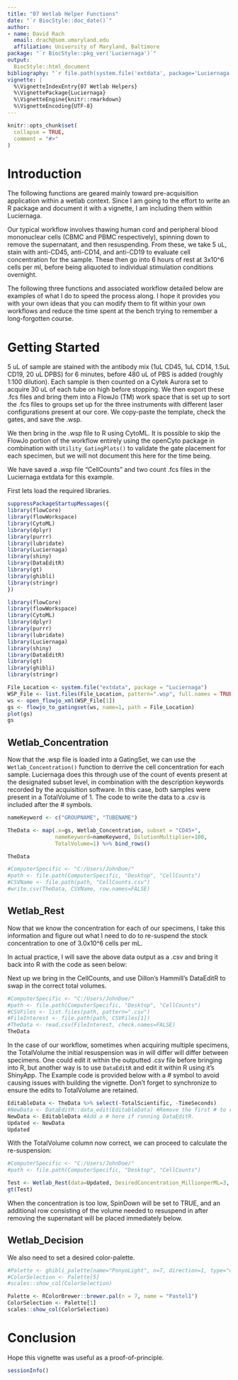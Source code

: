 ```yaml
---
title: "07 Wetlab Helper Functions"
date: "`r BiocStyle::doc_date()`"
author:
- name: David Rach
  email: drach@som.umaryland.edu
  affiliation: University of Maryland, Baltimore
package: "`r BiocStyle::pkg_ver('Luciernaga')`"
output:
  BiocStyle::html_document
bibliography: "`r file.path(system.file('extdata', package='Luciernaga'), 'refs.bib')`"
vignette: |
  %\VignetteIndexEntry{07 Wetlab Helpers}
  %\VignettePackage{Luciernaga}
  %\VignetteEngine{knitr::rmarkdown}
  %\VignetteEncoding{UTF-8}
---
```


```r
knitr::opts_chunk$set(
  collapse = TRUE,
  comment = "#>"
)
```

# Introduction

The following functions are geared mainly toward pre-acquisition application within a wetlab context. Since I am going to the effort to write an R package and document it with a vignette, I am including them within Luciernaga. 

Our typical workflow involves thawing human cord and peripheral blood mononuclear cells (CBMC and PBMC respectively), spinning down to remove the supernatant, and then resuspending. From these, we take 5 uL, stain with anti-CD45, anti-CD14, and anti-CD19 to evaluate cell concentration for the sample. These then go into 6 hours of rest at 3x10^6 cells per ml, before being aliquoted to individual stimulation conditions overnight. 

The following three functions and associated workflow detailed below are examples of what I do to speed the process along. I hope it provides you with your own ideas that you can modify them to fit within your own workflows and reduce the time spent at the bench trying to remember a long-forgotten course. 

# Getting Started

5 uL of sample are stained with the antibody mix (1uL CD45, 1uL CD14, 1.5uL CD19, 20 uL DPBS) for 6 minutes, before 480 uL of PBS is added (roughly 1:100 dilution). Each sample is then counted on a Cytek Aurora set to acquire 30 uL of each tube on high before stopping. We then export these .fcs files and bring them into a FlowJo (TM) work space that is set up to sort the .fcs files to groups set up for the three instruments with different laser configurations present at our core. We copy-paste the template, check the gates, and save the .wsp. 

We then bring in the .wsp file to R using CytoML. It is possible to skip the FlowJo portion of the workflow entirely using the openCyto package in combination with `Utility_GatingPlots()` to validate the gate placement for each specimen, but we will not document this here for the time being. 

We have saved a .wsp file "CellCounts" and two count .fcs files in the Luciernaga extdata for this example.

First lets load the required libraries. 

```r
suppressPackageStartupMessages({
library(flowCore)
library(flowWorkspace)
library(CytoML)
library(dplyr)
library(purrr)
library(lubridate)
library(Luciernaga)
library(shiny)
library(DataEditR)
library(gt)
library(ghibli)
library(stringr)  
})
```

```r
library(flowCore)
library(flowWorkspace)
library(CytoML)
library(dplyr)
library(purrr)
library(lubridate)
library(Luciernaga)
library(shiny)
library(DataEditR)
library(gt)
library(ghibli)
library(stringr)
```

```r
File_Location <- system.file("extdata", package = "Luciernaga")
WSP_File <- list.files(File_Location, pattern=".wsp", full.names = TRUE)
ws <- open_flowjo_xml(WSP_File[1])
gs <- flowjo_to_gatingset(ws, name=1, path = File_Location)
plot(gs)
gs
```

## Wetlab_Concentration

Now that the .wsp file is loaded into a GatingSet, we can use the `Wetlab_Concentration()` function to derrive the cell concentration for each sample. Luciernaga does this through use of the count of events present at the designated subset level, in combination with the description keywords recorded by the acquisition software. In this case, both samples were present in a TotalVolume of 1. The code to write the data to a .csv is included after the # symbols. 

```r
nameKeyword <- c("GROUPNAME", "TUBENAME")

TheData <- map(.x=gs, Wetlab_Concentration, subset = "CD45+",
               nameKeyword=nameKeyword, DilutionMultiplier=100,
               TotalVolume=1) %>% bind_rows()

TheData

#ComputerSpecific <- "C:/Users/JohnDoe/"
#path <- file.path(ComputerSpecific, "Desktop", "CellCounts")
#CSVName <- file.path(path, "CellCounts.csv")
#write.csv(TheData, CSVName, row.names=FALSE)
```

## Wetlab_Rest

Now that we know the concentration for each of our specimens, I take this information and figure out what I need to do to re-suspend the stock concentration to one of 3.0x10^6 cells per mL. 

In actual practice, I will save the above data output as a .csv and bring it back into R with the code as seen below:

Next up we bring in the CellCounts, and use Dillon's Hammill's DataEditR to swap in the correct total volumes. 
```r
#ComputerSpecific <- "C:/Users/JohnDoe/"
#path <- file.path(ComputerSpecific, "Desktop", "CellCounts")
#CSVFiles <- list.files(path, pattern=".csv")
#FileInterest <- file.path(path, CSVFiles[1])
#TheData <- read.csv(FileInterest, check.names=FALSE)
TheData
```
In the case of our workflow, sometimes when acquiring multiple specimens, the TotalVolume the initial resuspension was in will differ will differ between specimens. One could edit it within the outputted .csv file before bringing into R, but another way is to use `DataEditR` and edit it within R using it's ShinyApp. The Example code is provided below with a # symbol to avoid causing issues with building the vignette. Don't forget to synchronize to ensure the edits to TotalVolume are retained. 

```r
EditableData <- TheData %>% select(-TotalScientific, -TimeSeconds)
#NewData <- DataEditR::data_edit(EditableData) #Remove the first # to run
NewData <- EditableData #Add a # here if running DataEditR.
Updated <- NewData
Updated
```

With the TotalVolume column now correct, we can proceed to calculate the re-suspension:

```r
#ComputerSpecific <- "C:/Users/JohnDoe/"
#path <- file.path(ComputerSpecific, "Desktop", "CellCounts")

Test <- Wetlab_Rest(data=Updated, DesiredConcentration_MillionperML=3, MaxMLperTube=1, returntype="data", outpath=path)
gt(Test)
```
When the concentration is too low, SpinDown will be set to TRUE, and an additional row consisting of the volume needed to resuspend in after removing the supernatant will be placed immediately below. 

## Wetlab_Decision

We also need to set a desired color-palette. 

```r
#Palette <- ghibli_palette(name="PonyoLight", n=7, direction=1, type="discrete")
#ColorSelection <- Palette[5]
#scales::show_col(ColorSelection)

Palette <- RColorBrewer::brewer.pal(n = 7, name = "Pastel1")
ColorSelection <- Palette[1]
scales::show_col(ColorSelection)
```

# Conclusion

Hope this vignette was useful as a proof-of-principle. 

```r
sessionInfo()
```



